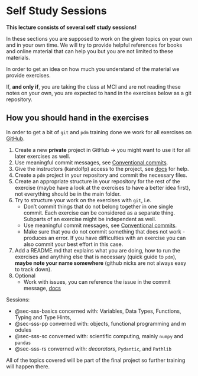 # Self Study Sessions

::: {.callout-important}
**This lecture consists of several self study sessions!**

In these sections you are supposed to work on the given topics on your own and in your own time.
We will try to provide helpful references for books and online material that can help you but you are not limited to these materials. 

In order to get an idea on how much you understand of the material we provide exercises.
:::

::: {.callout-important}
If, **and only if**, you are taking the class at MCI and are not reading these notes on your own, you are expected to hand in the exercises below as a git repository.

:::: {.callout-note appearance="simple" collapse="true" icon=false}
## How you should hand in the exercises

In order to get a bit of `git` and `pdm` training done we work for all exercises on [GitHub](https://https://github.com/).

1. Create a new **private** project in GitHub -> you might want to use it for all later exercises as well.
1. Use meaningful commit messages, see [Conventional commits](https://www.conventionalcommits.org/en/v1.0.0/).
1. Give the instructors (kandolfp) access to the project, see [docs](https://docs.github.com/en/account-and-profile/setting-up-and-managing-your-personal-account-on-github/managing-access-to-your-personal-repositories/inviting-collaborators-to-a-personal-repository) for help.
1. Create a `pdm` project in your repository and commit the necessary files.
1. Create an appropriate structure in your repository for the rest of the exercise (maybe have a look at the exercises to have a better idea first), not everything should be in the main folder.
1. Try to structure your work on the exercises with `git`, i.e.
   - Don't commit things that do not belong together in one single commit. Each exercise can be considered as a separate thing. Subparts of an exercise might be independent as well.
   - Use meaningful commit messages, see [Conventional commits](https://www.conventionalcommits.org/en/v1.0.0/).
   - Make sure that you do not commit something that does not work - produces an error.
    If you have difficulties with an exercise you can also commit your best effort in this case.
1. Add a README.md that explains what you are doing, how to run the exercises and anything else that is necessary (quick guide to `pdm`), **maybe note your name somewhere** (github nicks are not always easy to track down). 
1. Optional
   - Work with issues, you can reference the issue in the commit message, [docs](https://docs.github.com/en/get-started/writing-on-github/working-with-advanced-formatting/autolinked-references-and-urls)
::::
:::

Sessions: 

- @sec-sss-basics concerned with: Variables, Data Types, Functions, Typing and Type Hints, 
- @sec-sss-pp converned with: objects, functional programming and m odules
- @sec-sss-sc converned with: scientific computing, mainly `numpy` and `pandas`
- @sec-sss-rs converned with: _decorators_, `Pydantic`, and `Pathlib`

All of the topics covered will be part of the final project so further training will happen there.
